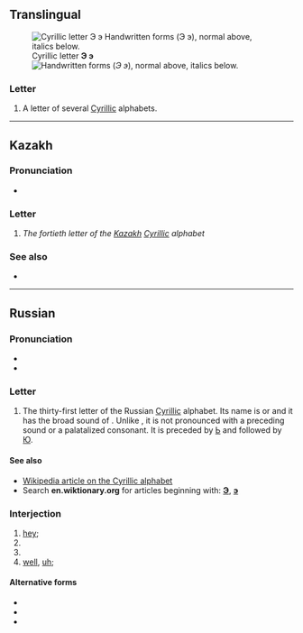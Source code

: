 {{also|Э|ӭ|Ӭ|ဒ|Appendix:Variations of "e"}}
{{character info}}
==Translingual==

[[File:Cyrillic AE.png|thumb|right|Cyrillic letter '''Э э'''<br/>
[[File:31-Russian alphabet-Э э.svg|thumb|Handwritten forms]]
(''Э э''), normal above, italics below.]]

===Letter===
{{mul-letter|upper=Э|lower=э|sc=Cyrl}}

# A letter of several [[Cyrillic]] alphabets.

----

==Kazakh==
{{kk-regional|э|ە}}

===Pronunciation===
* {{qualifier|phoneme}} {{IPA|kk|/e/}}

===Letter===
{{head|kk|letter|sc=Cyrl|lower case||upper case|Э}}

# ''The fortieth letter of the [[Kazakh]] [[Cyrillic]] alphabet''

===See also===
* {{list:Cyrillic script letters/kk}}

----

==Russian==

===Pronunciation===
* {{ru-IPA}}
* {{audio|ru|Ru-э.ogg|Audio}}

===Letter===
{{head|ru|letter|lower case||upper case|Э}}

# The thirty-first letter of the Russian [[Cyrillic]] alphabet. Its name is {{l|ru|э}} or {{l|ru|э́ оборо́тное|t=backwards e}} and it has the broad sound of {{IPAchar|/e/}}. Unlike {{l|ru|е}}, it is not pronounced with a preceding {{IPAchar|/j/}} sound or a palatalized consonant. It is preceded by [[ь|Ь]] and followed by [[ю|Ю]].

====See also====
{{list:Cyrillic script letters/ru}}
* [[w:Cyrillic alphabet|Wikipedia article on the Cyrillic alphabet]]
* Search '''en.wiktionary.org''' for articles beginning with: '''[http://en.wiktionary.org/w/index.php?title=Special%3AAllpages&from=%D0%AD&namespace=0 Э]''', '''[http://en.wiktionary.org/w/index.php?title=Special%3AAllpages&from=%D1%8D&namespace=0 э]'''

===Interjection===
{{head|ru|interjection}} {{tlb|ru|colloquial}}

# [[hey]]; {{n-g|an [[exclamation]] to get [[attention]]}}
# {{n-g|to indicate [[doubt]], [[disgust]]}}
# {{n-g|to clearly indicate a [[protest]] or [[reprimand]]}}
# [[well]], [[uh]]; {{n-g|space filler or pause during conversation}}

====Alternative forms====
* {{l|ru|э-э-э}}
* {{l|ru|э́-э}}
* {{l|ru|эээ}}

{{topics|ru|Cyrillic letter names|Letter names}}